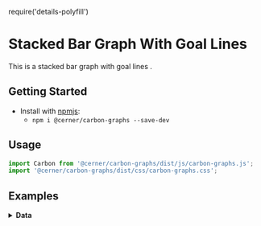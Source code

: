 require('details-polyfill')

# Stacked Bar Graph With Goal Lines
This is a stacked bar graph with goal lines .

## Getting Started

- Install with [npmjs](https://www.npmjs.com):
  - `npm i @cerner/carbon-graphs --save-dev`

## Usage
```jsx
import Carbon from '@cerner/carbon-graphs/dist/js/carbon-graphs.js';
import '@cerner/carbon-graphs/dist/css/carbon-graphs.css';
```
## Examples
<BarGraph />

<details>
<summary style={{fontSize: 24 }}>
<b>Data</b>
</summary>

### Graph Config object
<GraphConfig />

### Data object

#### Dataset 4
<DataObject1 />

#### Dataset 5
<DataObject2 />

#### Dataset 6
<DataObject3 />
</details>